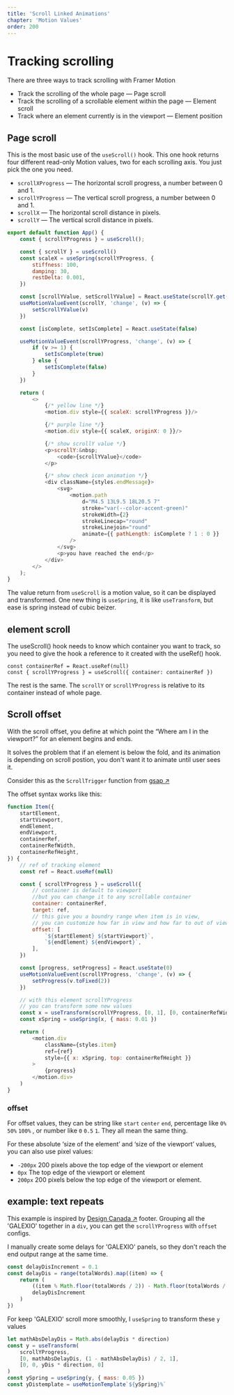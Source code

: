 ```yaml
---
title: 'Scroll Linked Animations'
chapter: 'Motion Values'
order: 200
---
```


# Tracking scrolling

There are three ways to track scrolling with Framer Motion

- Track the scrolling of the whole page — Page scroll
- Track the scrolling of a scrollable element within the page — Element scroll
- Track where an element currently is in the viewport — Element position

## Page scroll
This is the most basic use of the `useScroll()` hook. This one hook returns four different read-only Motion values, two for each scrolling axis. You just pick the one you need.

- `scrollXProgress` — The horizontal scroll progress, a number between 0 and 1.
- `scrollYProgress` — The vertical scroll progress, a number between 0 and 1.
- `scrollX` — The horizontal scroll distance in pixels. 
- `scrollY` — The vertical scroll distance in pixels.


<UseScrollBasic />

```js
export default function App() {
    const { scrollYProgress } = useScroll();

    const { scrollY } = useScroll()
    const scaleX = useSpring(scrollYProgress, {
		stiffness: 100,
		damping: 30,
		restDelta: 0.001,
	})

    const [scrollYValue, setScrollYValue] = React.useState(scrollY.get())
	useMotionValueEvent(scrollY, 'change', (v) => {
		setScrollYValue(v)
	})

	const [isComplete, setIsComplete] = React.useState(false)

	useMotionValueEvent(scrollYProgress, 'change', (v) => {
		if (v >= 1) {
			setIsComplete(true)
		} else {
			setIsComplete(false)
		}
	})

    return (
        <>
            {/* yellow line */}
            <motion.div style={{ scaleX: scrollYProgress }}/>

            {/* purple line */}
            <motion.div style={{ scaleX, originX: 0 }}/>

            {/* show scrollY value */}
            <p>scrollY:&nbsp;
                <code>{scrollYValue}</code>
            </p>

            {/* show check icon animation */}
            <div className={styles.endMessage}>
				<svg>
					<motion.path
						d="M4.5 13L9.5 18L20.5 7"
						stroke="var(--color-accent-green)"
						strokeWidth={2}
						strokeLinecap="round"
						strokeLinejoin="round"
						animate={{ pathLength: isComplete ? 1 : 0 }}
					/>
				</svg>
				<p>you have reached the end</p>
			</div>
        </>
    );
}
```
The value return from `useScroll` is a motion value, so it can be displayed and transformed. One new thing is `useSpring`, it is like `useTransform`, but ease is spring instead of cubic beizer.


## element scroll
The useScroll() hook needs to know which container you want to track, so you need to give the hook a reference to it created with the useRef() hook.

```
const containerRef = React.useRef(null)
const { scrollYProgress } = useScroll({ container: containerRef })
```

The rest is the same. The `scrollY` or `scrollYProgress` is relative to its container instead of whole page.

## Scroll offset
With the scroll offset, you define at which point the “Where am I in the viewport?” for an element begins and ends. 

It solves the problem that if an element is below the fold, and its animation is depending on scroll postion, you don't want it to animate until user sees it.

Consider this as the `ScrollTrigger` function from [gsap ↗](https://www.youtube.com/watch?v=X7IBa7vZjmo&t=454s&ab_channel=GreenSockLearning)

<ScrollOffset />


The offset syntax works like this:

```js
function Item({
	startElement,
	startViewport,
	endElement,
	endViewport,
	containerRef,
	containerRefWidth,
	containerRefHeight,
}) {
	// ref of tracking element
	const ref = React.useRef(null)

	const { scrollYProgress } = useScroll({
		// container is default to viewport
		//but you can change it to any scrollable container
		container: containerRef,
		target: ref,
		// this give you a boundry range when item is in view, 
		// you can customize how far in view and how far to out of view
		offset: [
			`${startElement} ${startViewport}`,
			`${endElement} ${endViewport}`,
		],
	})

	const [progress, setProgress] = React.useState(0)
	useMotionValueEvent(scrollYProgress, 'change', (v) => {
		setProgress(v.toFixed(2))
	})

	// with this element scrollYProgress
	// you can transform some new values
	const x = useTransform(scrollYProgress, [0, 1], [0, containerRefWidth / 2])
	const xSpring = useSpring(x, { mass: 0.01 })

	return (
		<motion.div
			className={styles.item}
			ref={ref}
			style={{ x: xSpring, top: containerRefHeight }}
		>
			{progress}
		</motion.div>
	)
}
```

### offset

For offset values, they can be string like `start` `center` `end`, percentage like `0%` `50%` `100%` , or number like `0` `0.5` `1`. They all mean the same thing.

For these absolute ‘size of the element’ and ‘size of the viewport’ values, you can also use pixel values:
 - `-200px` 200 pixels above the top edge of the viewport or element
 - `0px` The top edge of the viewport or element 
 - `200px` 200 pixels below the top edge of the viewport or element.

 <OffsetConfig />

## example: text repeats
This example is inspired by [Design Canada ↗](https://designcanada.com/) footer.
Grouping all the 'GALEXIO' together in a `div`, you can get the `scrollYProgress` with `offset` configs.

I manually create some delays for 'GALEXIO' panels, so they don't reach the end output range at the same time.

```js
const delayDisIncrement = 0.1
const delayDis = range(totalWords).map((item) => {
    return (
        ((item % Math.floor(totalWords / 2)) - Math.floor(totalWords / 2)) *
        delayDisIncrement
    )
})
```

For keep 'GALEXIO' scroll more smoothly, I `useSpring` to transform these `y` values

```js
let mathAbsDelayDis = Math.abs(delayDis * direction)
const y = useTransform(
    scrollYProgress,
    [0, mathAbsDelayDis, (1 - mathAbsDelayDis) / 2, 1],
    [0, 0, yDis * direction, 0]
)
const ySpring = useSpring(y, { mass: 0.05 })
const yDistemplate = useMotionTemplate`${ySpring}%`
```

<TextRepeateScroll />